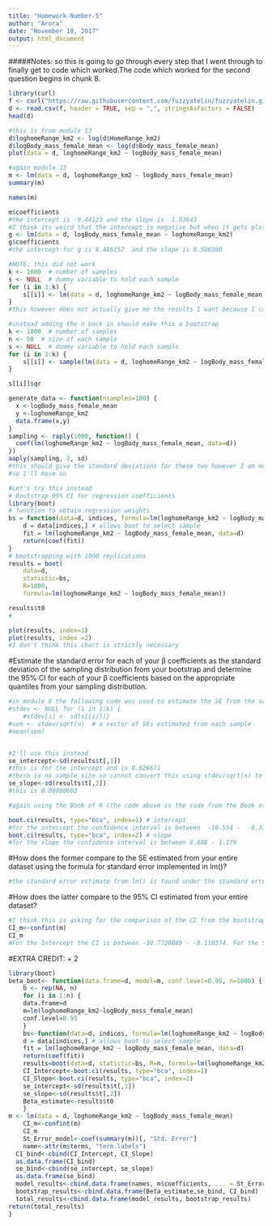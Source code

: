 ```yaml
---
title: "Homework-Number-5"
author: "Arora"
date: "November 18, 2017"
output: html_document
---
```

#####Notes: so this is going to go through every step that I went through to finally get to code which worked.The code which worked for the second question begins in chunk 8. 
```r
library(curl)
f <- curl("https://raw.githubusercontent.com/fuzzyatelin/fuzzyatelin.github.io/master/AN597_Fall17/KamilarAndCooperData.csv")
d <- read.csv(f, header = TRUE, sep = ",", stringsAsFactors = FALSE)
head(d)
```
```r
#this is from module 13
d$loghomeRange_km2 <- log(d$HomeRange_km2)
d$logBody_mass_female_mean <- log(d$Body_mass_female_mean)
plot(data = d, loghomeRange_km2 ~ logBody_mass_female_mean)
```
```r
#again module 13
m <- lm(data = d, loghomeRange_km2 ~ logBody_mass_female_mean)
summary(m)
```
```r
names(m)
```
```r
m$coefficients
#the intercept is -9.44123 and the slope is  1.03643
#I think its weird that the intercept is negative but when it gets plotted the other way around there is still a negative log value for the log home range. If the model is run the other way around the intercept is positive. I'm really not sure how to argue what would be the independent versus dependent variables but I supppose it makes more sense for body mass to be the independent rather than the home range but I"m not sure.
g <- lm(data = d, logBody_mass_female_mean ~ loghomeRange_km2)
g$coefficients
#the intercept for g is 8.486157  and the slope is 0.506380 
```
```r
#NOTE: this did not work
k <- 1000  # number of samples
s <- NULL  # dummy variable to hold each sample
for (i in 1:k) {
    s[[i]] <- lm(data = d, loghomeRange_km2 ~ logBody_mass_female_mean)
}
#this however does not actually give me the results I want because I cannot manipulate the data from here because I cannot get the values from each of the 1000 runs of the model (instead there are residuals, effects, and fitted values but I want the values from the model) and because I don't think this is actually bootstrapping (this one samples the entire dataset in stead of just a portion of the dataset)

#instead adding the n back in should make this a bootstrap
k <- 1000  # number of samples
n <- 50  # size of each sample
s <- NULL  # dummy variable to hold each sample
for (i in 1:k) {
    s[[i]] <- sample(lm(data = d, loghomeRange_km2 ~ logBody_mass_female_mean), size = n, replace = TRUE)
}

s[[i]]$qr
```
```r
generate_data <- function(nsamples=100) {
  x <-logBody_mass_female_mean
  y <-loghomeRange_km2
  data.frame(x,y)
}
sampling <- raply(1000, function() {
  coef(lm(loghomeRange_km2 ~ logBody_mass_female_mean, data=d))
})
aaply(sampling, 2, sd)
#this should give the standard deviations for these two however I am not getting this to work
#so I'll move on
```



```r
#Let's try this instead
# Bootstrap 95% CI for regression coefficients 
library(boot)
# function to obtain regression weights 
bs = function(data=d, indices, formula=lm(loghomeRange_km2 ~ logBody_mass_female_mean)) {
    d = data[indices,] # allows boot to select sample 
    fit = lm(loghomeRange_km2 ~ logBody_mass_female_mean, data=d)
    return(coef(fit))
}
# bootstrapping with 1000 replications 
results = boot(
    data=d, 
    statistic=bs, 
    R=1000, 
    formula=lm(loghomeRange_km2 ~ logBody_mass_female_mean))
```
```r
results$t0
#
```
```r
plot(results, index=1)
plot(results, index =2)
#I don't think this chart is strictly necessary 
```
#Estimate the standard error for each of your β coefficients as the standard deviation of the sampling distribution from your bootstrap and determine the 95% CI for each of your β coefficients based on the appropriate quantiles from your sampling distribution.

```r
#in module 8 the following code was used to estimate the SE from the sample distribution
#stdev <- NULL for (i in 1:k) {
    #stdev[i] <- sd(s[[i]])}
#sem <- stdev/sqrt(n)  # a vector of SEs estimated from each sample 
#mean(sem)


#I'll use this instead
se_intercept<-sd(results$t[,1])
#this is for the intercept and is 0.626671
#there is no sample size so cannot convert this using stdev/sqrt(n) to the sem therefore this is the estimated standard error
se_slope<-sd(results$t[,2])
#this is 0.08000663
```
```r
#again using the Book of R (the code above is the code from the Book of R), the confidence interval from the bootstrap can be calculated using:

boot.ci(results, type="bca", index=1) # intercept 
#for the intercept the confidence interval is between  -10.554 -  -8.3387 
boot.ci(results, type="bca", index=2) # slope 
#for the slope the confidence interval is between 0.888 - 1.178
```

#How does the former compare to the SE estimated from your entire dataset using the formula for standard error implemented in lm()?
```r
#the standard error estimate from lm() is found under the standard error portion of the summary. For intercept the standard error is 0.67293, and for the slope the standard error is 0.08488 . 
```


#How does the latter compare to the 95% CI estimated from your entire dataset?
```r
#I think this is asking for the comparison of the CI from the bootstrap versus a CI calculated from lm(). To get the CI from lm() use confint. 
CI_m<-confint(m)
CI_m
#For the Intercept the CI is between -10.7720889 - -8.110374. For the Slope the confidence interval is between 0.8685707 - 1.204292. 
```


#EXTRA CREDIT: + 2
```r
library(boot)
beta_boot<- function(data.frame=d, model=m, conf.level=0.95, n=1000) {
    b <- rep(NA, n) 
    for (i in 1:n) {
    data.frame=d
    m=lm(loghomeRange_km2~logBody_mass_female_mean)
    conf.level=0.95
    } 
    bs<-function(data=d, indices, formula=lm(loghomeRange_km2 ~ logBody_mass_female_mean)) {
    d = data[indices,] # allows boot to select sample 
    fit = lm(loghomeRange_km2 ~ logBody_mass_female_mean, data=d)
    return(coef(fit))
    results=boot(data=d, statistic=bs, R=n, formula=lm(loghomeRange_km2 ~ logBody_mass_female_mean))
    CI_Intercept<-boot.ci(results, type="bca", index=1) 
    CI_Slope<-boot.ci(results, type="bca", index=2)
    se_intercept<-sd(results$t[,1])
    se_slope<-sd(results$t[,2])
    Beta_estimate<-results$t0
    }
m <- lm(data = d, loghomeRange_km2 ~ logBody_mass_female_mean)
    CI_m<-confint(m)
    CI_m
    St_Error_model<-coef(summary(m))[, "Std. Error"]
    name<-attr(m$terms, "term.labels")
  CI_bind<-cbind(CI_Intercept, CI_Slope)
  as.data.frame(CI_bind)
  se_bind<-cbind(se_intercept, se_slope)
  as.data.frame(se_bind)
  model_results<-cbind.data.frame(names, m$coefficients, ... = St_Error_model, CI_m)
  bootstrap_results<-cbind.data.frame(Beta_estimate,se_bind, CI_bind)
  total_results<-cbind.data.frame(model_results, bootstrap_results)
return(total_results)    
}
```